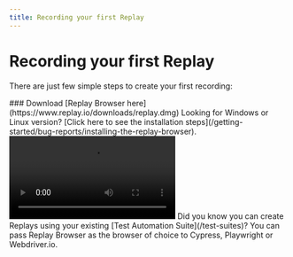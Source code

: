 ```yaml
---
title: Recording your first Replay
---
```


# Recording your first Replay

There are just few simple steps to create your first recording:

<Steps>
### Download [Replay Browser here](https://www.replay.io/downloads/replay.dmg)
<Callout type="info">
Looking for Windows or Linux version? [Click here to see the installation steps](/getting-started/bug-reports/installing-the-replay-browser).
</Callout>


<Video src={downloadReplayMwnjr} />

### Install Replay Browser on your computer
<Video src={installReplayQmghp} />


### Open Replay Browser, navigate to the page you want to record, and click <RecButton className="w-12 mb-0.5 inline-block" /> button 

Capture an issue, replicate a bug or simply interact with your app and then click on <StopButton className="w-14 mb-0.5 inline-block" /> button

<Video src={recordReplayOusuj} />

### Give your recording a name
<Video src={recordingSaveXjfxl} />

### That’s it! You can now start debugging or share the recording.
<Video src={showRecordingMnmmp} />

</Steps>

<Callout type="info">
Did you know you can create Replays using your existing [Test Automation Suite](/test-suites)? You can pass Replay Browser as the browser of choice to Cypress, Playwright or Webdriver.io.
</Callout>